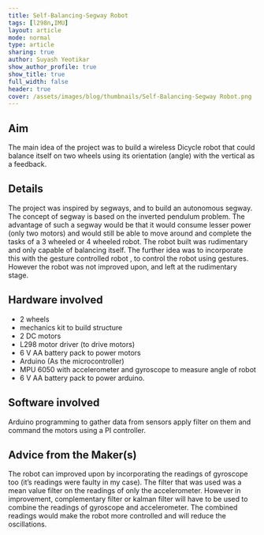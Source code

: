```yaml
---
title: Self-Balancing-Segway Robot
tags: [l298n,IMU]
layout: article
mode: normal
type: article
sharing: true
author: Suyash Yeotikar
show_author_profile: true
show_title: true
full_width: false
header: true
cover: /assets/images/blog/thumbnails/Self-Balancing-Segway Robot.png
---
```


## Aim
The main idea of the project was to build a wireless Dicycle robot that could balance itself on two wheels using its orientation (angle) with the vertical as a feedback.




## Details
The project was inspired by segways, and to build an autonomous segway. The concept of segway is based on the inverted pendulum problem. The advantage of such a segway would be that it would consume lesser power (only two motors) and would still be able to move around and complete the tasks of a 3 wheeled or 4 wheeled robot.  The robot built was rudimentary and only capable of balancing itself. The further idea was to incorporate this with the gesture controlled robot , to control the robot using gestures. However the robot was not improved upon, and left at the rudimentary stage.

## Hardware involved
- 2 wheels
- mechanics kit to build structure
- 2 DC motors
- L298 motor driver (to drive motors)
- 6 V AA battery pack to power motors
- Arduino (As the microcontroller)
- MPU 6050 with accelerometer and gyroscope to measure angle of robot
- 6 V AA battery pack to power arduino.

## Software involved
Arduino programming to gather data from sensors apply filter on them and command the motors using a PI controller.

## Advice from the Maker(s)
The robot can improved upon by incorporating the readings of gyroscope too (it’s readings were faulty in my case). The filter that was used was a mean value filter on the readings of only the accelerometer. However in improvement, complementary filter or kalman filter will have to be used to combine the readings of gyroscope and accelerometer. The combined readings would make the robot more controlled and will reduce the oscillations.

<EmbedItem url='https://www.youtube.com/embed/XvHmo1aPvVg' />


